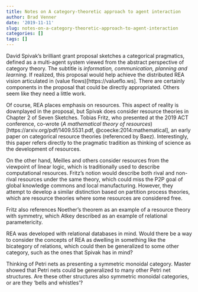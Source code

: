 ```yaml
---
title: Notes on A category-theoretic approach to agent interaction
author: Brad Venner
date: '2019-11-11'
slug: notes-on-a-category-theoretic-approach-to-agent-interaction
categories: []
tags: []
---
```


David Spivak's brilliant grant proposal sketches a categorical pragmatics, defined as a multi-agent system viewed from the abstract perspective of category theory.  The subtitle is *information, communication, planning and learning*.  If realized, this proposal would help achieve the distributed REA vision articulated in (value flows)[https://valueflo.ws].  There are certainly components in the proposal that could be directly appropriated.  Others seem like they need a little work.  

Of course, REA places emphasis on resources.  This aspect of reality is downplayed in the proposal, but Spivak does consider resource theories in Chapter 2 of Seven Sketches.  Tobias Fritz, who presented at the 2019 ACT conference, co-wrote (*A mathematical theory of resources*)[https://arxiv.org/pdf/1409.5531.pdf, @coecke:2014:mathematical], an early paper on categorical resource theories (referenced by Baez).  Interestingly, this paper refers directly to the pragmatic tradition as thinking of science as the development of resources.

On the other hand, Meilles and others consider resources from the viewpoint of linear logic, which is traditionally used to describe computational resources.  Fritz's notion would describe both rival and non-rival resources under the same theory, which could miss the P2P goal of global knowledge commons and local manufacturing.  However, they attempt to develop a similar distinction based on partition process theories, which are resource theories where some resources are considered free.

Fritz also references Noether's theorem as an example of a resource theory with symmetry, which Atkey described as an example of relational parametericity.

REA was developed with relational databases in mind.  Would there be a way to consider the concepts of REA as dwelling in something like the bicategory of relations, which could then be generalized to some other category, such as the ones that Spivak has in mind?

Thinking of Petri nets as presenting a symmetric monoidal category.  Master showed that Petri nets could be generalized to many other Petri net structures.  Are these other structures also symmetric monoidal categories, or are they 'bells and whistles'?